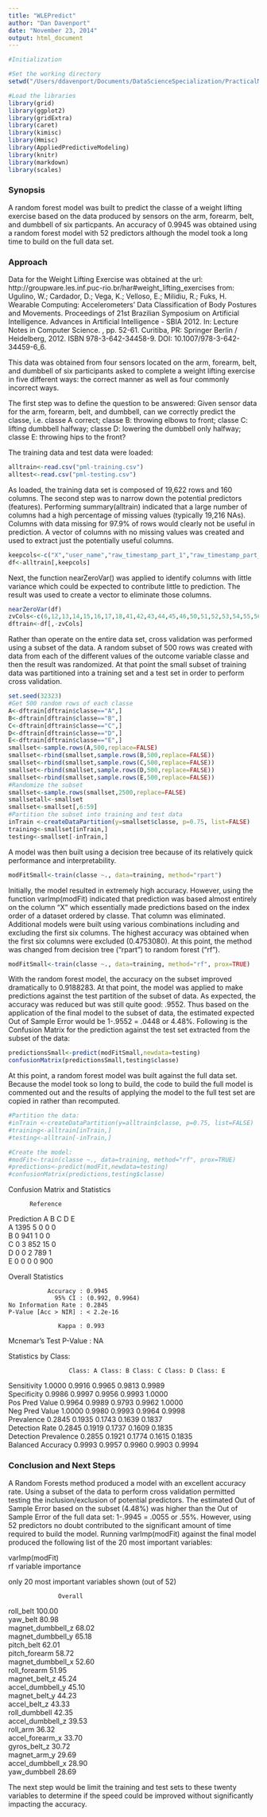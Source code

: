 ```yaml
---
title: "WLEPredict"
author: "Dan Davenport"
date: "November 23, 2014"
output: html_document
---
```


```r
#Initialization

#Set the working directory
setwd("/Users/ddavenport/Documents/DataScienceSpecialization/PracticalMachineLearning/CourseProject/WLEPredict")

#Load the libraries
library(grid)
library(ggplot2)
library(gridExtra)
library(caret)
library(kimisc)
library(Hmisc)
library(AppliedPredictiveModeling)
library(knitr)
library(markdown)
library(scales)
```

### Synopsis

A random forest model was built to predict the classe of a weight lifting exercise based on the data produced by sensors on the arm, forearm, belt, and dumbbell of six particpants. An accuracy of 0.9945 was obtained using a random forest model with 52 predictors although the model took a long time to build on the full data set.  

### Approach

Data for the Weight Lifting Exercise was obtained at the url: http://groupware.les.inf.puc-rio.br/har#weight_lifting_exercises from: Ugulino, W.; Cardador, D.; Vega, K.; Velloso, E.; Milidiu, R.; Fuks, H. Wearable Computing: Accelerometers' Data Classification of Body Postures and Movements. Proceedings of 21st Brazilian Symposium on Artificial Intelligence. Advances in Artificial Intelligence - SBIA 2012. In: Lecture Notes in Computer Science. , pp. 52-61. Curitiba, PR: Springer Berlin / Heidelberg, 2012. ISBN 978-3-642-34458-9. DOI: 10.1007/978-3-642-34459-6_6.  

This data was obtained from four sensors located on the arm, forearm, belt, and dumbbell of six participants asked to complete a weight lifting exercise in five different ways: the correct manner as well as four commonly incorrect ways.  

The first step was to define the question to be answered:  Given sensor data for the arm, forearm, belt, and dumbbell, can we correctly predict the classe, i.e. classe A correct; classe B: throwing elbows to front; classe C: lifting dumbbell halfway; classe D: lowering the dumbbell only halfway; classe E: throwing hips to the front?  

The training data and test data were loaded:   

```r
alltrain<-read.csv("pml-training.csv")
alltest<-read.csv("pml-testing.csv")
```

As loaded, the training data set is composed of 19,622 rows and 160 columns.  The second step was to narrow down the potential predictors (features).  Performing summary(alltrain) indicated that a large number of columns had a high percentage of missing values (typically 19,216 NAs).  Columns with data missing for 97.9% of rows would clearly not be useful in prediction.  A vector of columns with no missing values was created and used to extract just the potentially useful columns. 

```r
keepcols<-c("X","user_name","raw_timestamp_part_1","raw_timestamp_part_2","cvtd_timestamp","new_window","num_window","roll_belt","pitch_belt","yaw_belt","total_accel_belt","kurtosis_roll_belt","kurtosis_picth_belt","kurtosis_yaw_belt","skewness_roll_belt","skewness_roll_belt.1","skewness_yaw_belt","amplitude_yaw_belt","gyros_belt_x","gyros_belt_y","gyros_belt_z","accel_belt_x","accel_belt_y","accel_belt_z","magnet_belt_x","magnet_belt_y","magnet_belt_z","roll_arm","pitch_arm","yaw_arm","total_accel_arm","gyros_arm_x","gyros_arm_y","gyros_arm_z","accel_arm_x","accel_arm_y","accel_arm_z","magnet_arm_x","magnet_arm_y","magnet_arm_z","kurtosis_roll_arm","kurtosis_picth_arm","kurtosis_yaw_arm","skewness_roll_arm","skewness_pitch_arm","skewness_yaw_arm","roll_dumbbell","pitch_dumbbell","yaw_dumbbell","kurtosis_roll_dumbbell","kurtosis_picth_dumbbell","kurtosis_yaw_dumbbell","skewness_roll_dumbbell","skewness_pitch_dumbbell","skewness_yaw_dumbbell","max_yaw_dumbbell","min_yaw_dumbbell","amplitude_yaw_dumbbell","total_accel_dumbbell","gyros_dumbbell_x","gyros_dumbbell_y","gyros_dumbbell_z","accel_dumbbell_x","accel_dumbbell_y","accel_dumbbell_z","magnet_dumbbell_x","magnet_dumbbell_y","magnet_dumbbell_z","roll_forearm","pitch_forearm","yaw_forearm","kurtosis_roll_forearm","kurtosis_picth_forearm","kurtosis_yaw_forearm","skewness_roll_forearm","skewness_pitch_forearm","skewness_yaw_forearm","max_yaw_forearm","min_yaw_forearm","amplitude_yaw_forearm","total_accel_forearm","gyros_forearm_x","gyros_forearm_y","gyros_forearm_z","accel_forearm_x","accel_forearm_y","accel_forearm_z","magnet_forearm_x","magnet_forearm_y","magnet_forearm_z","classe")
df<-alltrain[,keepcols]
```
Next, the function nearZeroVar() was applied to identify columns with little variance which could be expected to contribute little to prediction.  The result was used to create a vector to eliminate those columns.  

```r
nearZeroVar(df)
zvCols<-c(6,12,13,14,15,16,17,18,41,42,43,44,45,46,50,51,52,53,54,55,56,57,58,72,73,74,75,76,77,78,79,80)
dftrain<-df[,-zvCols]
```

Rather than operate on the entire data set, cross validation was performed using a subset of the data.  A random subset of 500 rows was created with data from each of the different values of the outcome variable classe and then the result was randomized.  At that point the small subset of training data was partitioned into a training set and a test set in order to perform cross validation.

```r
set.seed(32323)
#Get 500 random rows of each classe
A<-dftrain[dftrain$classe=="A",]
B<-dftrain[dftrain$classe=="B",]
C<-dftrain[dftrain$classe=="C",]
D<-dftrain[dftrain$classe=="D",]
E<-dftrain[dftrain$classe=="E",]
smallset<-sample.rows(A,500,replace=FALSE)
smallset<-rbind(smallset,sample.rows(B,500,replace=FALSE))
smallset<-rbind(smallset,sample.rows(C,500,replace=FALSE))
smallset<-rbind(smallset,sample.rows(D,500,replace=FALSE))
smallset<-rbind(smallset,sample.rows(E,500,replace=FALSE))
#Randomize the subset
smallset<-sample.rows(smallset,2500,replace=FALSE)
smallsetall<-smallset
smallset<-smallset[,6:59]
#Partition the subset into training and test data
inTrain <-createDataPartition(y=smallset$classe, p=0.75, list=FALSE)
training<-smallset[inTrain,]
testing<-smallset[-inTrain,]
```

A model was then built using a decision tree because of its relatively quick performance and interpretability.  

```r
modFitSmall<-train(classe ~., data=training, method="rpart")
```

Initially, the model resulted in extremely high accuracy.  However, using the function varImp(modFit) indicated that prediction was based almost entirely on the column "X" which essentially made predictions based on the index order of a dataset ordered by classe.  That column was eliminated.  Additional models were built using various combinations including and excluding the first six columns.  The highest accuracy was obtained when the first six columns were excluded (0.4753080).  At this point, the method was changed from decision tree ("rpart") to random forest ("rf").  

```r
modFitSmall<-train(classe ~., data=training, method="rf", prox=TRUE)
```

With the random forest model, the accuracy on the subset improved dramatically to 0.9188283.  At that point, the model was applied to make predictions against the test partition of the subset of data.  As expected, the accuracy was reduced but was still quite good: .9552.  Thus based on the application of the final model to the subset of data, the estimated expected Out of Sample Error would be 1-.9552 = .0448 or 4.48%.  Following is the Confusion Matrix for the prediction against the test set extracted from the subset of the data:  

```r
predictionsSmall<-predict(modFitSmall,newdata=testing)
confusionMatrix(predictionsSmall,testing$classe)
```
  
At this point, a random forest model was built against the full data set.  Because the model took so long to build, the code to build the full model is commented out and the results of applying the model to the full test set are copied in rather than recomputed.  

```r
#Partition the data:
#inTrain <-createDataPartition(y=alltrain$classe, p=0.75, list=FALSE)
#training<-alltrain[inTrain,]
#testing<-alltrain[-inTrain,]

#Create the model:
#modFit<-train(classe ~., data=training, method="rf", prox=TRUE)
#predictions<-predict(modFit,newdata=testing)
#confusionMatrix(predictions,testing$classe)
```

Confusion Matrix and Statistics  
  
          Reference  
Prediction    A    B    C    D    E  
         A 1395    5    0    0    0  
         B    0  941    1    0    0  
         C    0    3  852   15    0  
         D    0    0    2  789    1  
         E    0    0    0    0  900  
  
Overall Statistics  
                                           
               Accuracy : 0.9945           
                 95% CI : (0.992, 0.9964)  
    No Information Rate : 0.2845           
    P-Value [Acc > NIR] : < 2.2e-16        
                                         
                  Kappa : 0.993            
 Mcnemar's Test P-Value : NA               

Statistics by Class:  
  
                     Class: A Class: B Class: C Class: D Class: E  
Sensitivity            1.0000   0.9916   0.9965   0.9813   0.9989  
Specificity            0.9986   0.9997   0.9956   0.9993   1.0000  
Pos Pred Value         0.9964   0.9989   0.9793   0.9962   1.0000  
Neg Pred Value         1.0000   0.9980   0.9993   0.9964   0.9998  
Prevalence             0.2845   0.1935   0.1743   0.1639   0.1837  
Detection Rate         0.2845   0.1919   0.1737   0.1609   0.1835  
Detection Prevalence   0.2855   0.1921   0.1774   0.1615   0.1835  
Balanced Accuracy      0.9993   0.9957   0.9960   0.9903   0.9994  

### Conclusion and Next Steps  
  
A Random Forests method produced a model with an excellent accuracy rate.  Using a subset of the data to perform cross validation permitted testing the inclusion/exclusion of potential predictors.  The estimated Out of Sample Error based on the subset (4.48%) was higher than the Out of Sample Error of the full data set: 1-.9945 = .0055 or .55%.  However, using 52 predictors no doubt contributed to the significant amount of time required to build the model.  Running varImp(modFit) against the final model produced the following list of the 20 most important variables:  
  
varImp(modFit)  
rf variable importance  
  
  only 20 most important variables shown (out of 52)  
  
                  Overall  
roll_belt          100.00  
yaw_belt            80.98  
magnet_dumbbell_z   68.02  
magnet_dumbbell_y   65.18  
pitch_belt          62.01  
pitch_forearm       58.72  
magnet_dumbbell_x   52.60  
roll_forearm        51.95  
magnet_belt_z       45.24  
accel_dumbbell_y    45.10  
magnet_belt_y       44.23  
accel_belt_z        43.33  
roll_dumbbell       42.35  
accel_dumbbell_z    39.53  
roll_arm            36.32  
accel_forearm_x     33.70  
gyros_belt_z        30.72  
magnet_arm_y        29.69  
accel_dumbbell_x    28.90  
yaw_dumbbell        28.69  

The next step would be limit the training and test sets to these twenty variables to determine if the speed could be improved without significantly impacting the accuracy.  